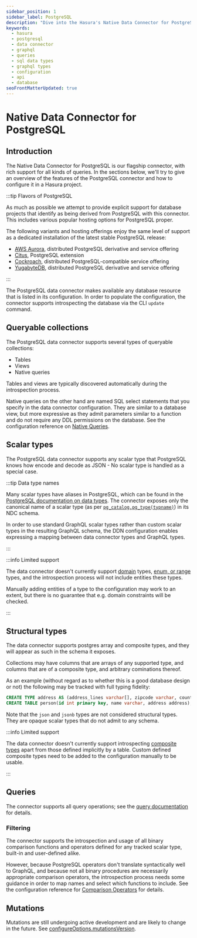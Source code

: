 ```yaml
---
sidebar_position: 1
sidebar_label: PostgreSQL
description: "Dive into the Hasura's Native Data Connector for PostgreSQL."
keywords:
  - hasura
  - postgresql
  - data connector
  - graphql
  - queries
  - sql data types
  - graphql types
  - configuration
  - api
  - database
seoFrontMatterUpdated: true
---
```


# Native Data Connector for PostgreSQL

## Introduction

The Native Data Connector for PostgreSQL is our flagship connector, with rich support for all kinds of queries. In the
sections below, we'll try to give an overview of the features of the PostgreSQL connector and how to configure it in a
Hasura project.

:::tip Flavors of PostgreSQL

As much as possible we attempt to provide explicit support for database projects that identify as being derived from
PostgreSQL with this connector. This includes various popular hosting options for PostgreSQL proper.

The following variants and hosting offerings enjoy the same level of support as a dedicated installation of the latest
stable PostgreSQL release:

* [AWS Aurora][AWS Aurora], distributed PostgreSQL derivative and service offering
* [Citus][Citus], PostgreSQL extension
* [Cockroach][Cockroach], distributed PostgreSQL-compatible service offering
* [YugabyteDB][YugabyteDB], distributed PostgreSQL derivative and service offering

:::

The PostgreSQL data connector makes available any database resource that is listed in its configuration. In order to
populate the configuration, the connector supports introspecting the database via the CLI `update` command.

## Queryable collections

The PostgreSQL data connector supports several types of queryable collections:

* Tables
* Views
* Native queries

Tables and views are typically discovered automatically during the introspection process.

Native queries on the other hand are named SQL select statements that you specify in the data connector configuration.
They are similar to a database view, but more expressive as they admit parameters similar to a function and do not
require any DDL permissions on the database. See the configuration reference on [Native Queries](config.mdx#native-queries).

## Scalar types

The PostgreSQL data connector supports any scalar type that PostgreSQL knows how encode and decode as JSON - No scalar
type is handled as a special case.


:::tip Data type names

Many scalar types have aliases in PostgreSQL, which can be found in the [PostgreSQL documentation on data
types][PostgreSQL: data types].
The connector exposes only the canonical name of a scalar type (as per [`pg_catalog.pg_type(typname)`][PostgreSQL:
pg_type]) in its NDC schema. 

In order to use standard GraphQL scalar types rather than custom scalar types in the resulting GraphQL schema, the DDN
configuration enables expressing a mapping between data connector types and GraphQL types.

:::

:::info Limited support

The data connector doesn't currently support [domain][PostgreSQL: CREATE DOMAIN] types, [enum, or range][PostgreSQL:
CREATE TYPE] types, and the introspection process will not include entities these types.

Manually adding entities of a type to the configuration may work to an extent, but there is no guarantee that
e.g. domain constraints will be checked.

:::

## Structural types

The data connector supports postgres array and composite types, and they will appear as such in the schema it exposes.

Collections may have columns that are arrays of any supported type, and columns that are of a composite type, and
arbitrary cominations thereof.

As an example (without regard as to whether this is a good database design or not) the following may be tracked
with full typing fidelity:

```sql
CREATE TYPE address AS (address_lines varchar[], zipcode varchar, country varchar);
CREATE TABLE person(id int primary key, name varchar, address address);
```

Note that the `json` and `jsonb` types are not considered structural types. They are opaque scalar types that do not
admit to any schema.

:::info Limited support

The data connector doesn't currently support introspecting [composite types][PostgreSQL: CREATE TYPE] apart from those
defined implicitly by a table. Custom defined composite types need to be added to the configuration manually to be
usable.

:::

## Queries

The connector supports all query operations; see the [query documentation](/graphql-api/queries/index.mdx) for details.

### Filtering

The connector supports the introspection and usage of all binary comparison functions and operators defined for any
tracked scalar type, built-in and user-defined alike.

However, because PostgreSQL operators don't translate syntactically well to GraphQL, and because not all binary
procedures are necessarily appropriate comparison operators, the introspection process needs some guidance in order to
map names and select which functions to include. See the configuration reference for [Comparison
Operators](config#comparison-operators) for details.

## Mutations

Mutations are still undergoing active development and are likely to change in the future. See
[configureOptions.mutationsVersion](config.mdx#configureoptionsmutationsversion).

[PostgreSQL: pg_type]: https://www.postgresql.org/docs/current/catalog-pg-type.html
[PostgreSQL: data types]: https://www.postgresql.org/docs/current/datatype.html
[PostgreSQL: CREATE DOMAIN]: https://www.postgresql.org/docs/current/sql-createdomain.html
[PostgreSQL: CREATE TYPE]: https://www.postgresql.org/docs/current/sql-createtype.html
[AWS Aurora]: https://aws.amazon.com/rds/aurora/
[Citus]: https://citusdata.com
[Cockroach]: https://cockroachlabs.com
[YugabyteDB]: https://yugabyte.com
